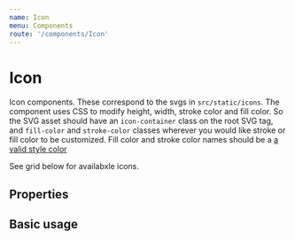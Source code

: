 ```yaml
---
name: Icon
menu: Components
route: '/components/Icon'
---
```





# Icon

Icon components. These correspond to the svgs in `src/static/icons`. The component uses CSS to modify height, width, stroke color and fill color. So the SVG asset should have an `icon-container` class on the root SVG tag, and `fill-color` and `stroke-color` classes wherever you would like stroke or fill color to be customized. Fill color and stroke color names should be a [a valid style color](/styles/colors)

See grid below for availabxle icons.
 
## Properties
<Props of={Icon} />

## Basic usage
<IconDisplay />